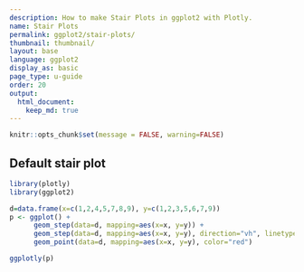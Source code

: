 ```yaml
---
description: How to make Stair Plots in ggplot2 with Plotly.
name: Stair Plots
permalink: ggplot2/stair-plots/
thumbnail: thumbnail/
layout: base
language: ggplot2
display_as: basic 
page_type: u-guide
order: 20
output:
  html_document:
    keep_md: true
---
```


```r
knitr::opts_chunk$set(message = FALSE, warning=FALSE)
```

## Default stair plot


```r
library(plotly)
library(ggplot2)

d=data.frame(x=c(1,2,4,5,7,8,9), y=c(1,2,3,5,6,7,9))
p <- ggplot() +
      geom_step(data=d, mapping=aes(x=x, y=y)) +
      geom_step(data=d, mapping=aes(x=x, y=y), direction="vh", linetype=3) +
      geom_point(data=d, mapping=aes(x=x, y=y), color="red") 

ggplotly(p)
```


<!--------------------- EXAMPLE BREAK ------------------------->
